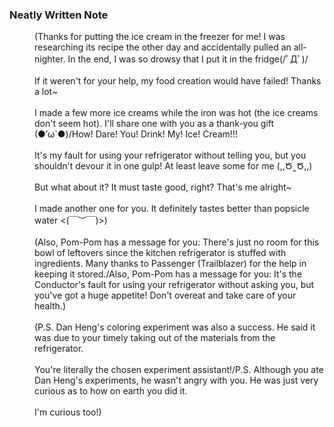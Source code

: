 ===Neatly Written Note===
:(Thanks for putting the ice cream in the freezer for me! I was researching its recipe the other day and accidentally pulled an all-nighter. In the end, I was so drowsy that I put it in the fridge(/ﾟДﾟ)/
:<br />If it weren't for your help, my food creation would have failed! Thanks a lot~
:<br />I made a few more ice creams while the iron was hot (the ice creams don't seem hot). I'll share one with you as a thank-you gift (●′ω`●)/How! Dare! You! Drink! My! Ice! Cream!!!
:<br />It's my fault for using your refrigerator without telling you, but you shouldn't devour it in one gulp! At least leave some for me (,,Ծ‸Ծ,,)
:<br />But what about it? It must taste good, right? That's me alright~
:<br />I made another one for you. It definitely tastes better than popsicle water <(￣︶￣)>)
:<br />(Also, Pom-Pom has a message for you: There's just no room for this bowl of leftovers since the kitchen refrigerator is stuffed with ingredients. Many thanks to Passenger (Trailblazer) for the help in keeping it stored./Also, Pom-Pom has a message for you: It's the Conductor's fault for using your refrigerator without asking you, but you've got a huge appetite! Don't overeat and take care of your health.)
:<br />(P.S. Dan Heng's coloring experiment was also a success. He said it was due to your timely taking out of the materials from the refrigerator.
:<br />You're literally the chosen experiment assistant!/P.S. Although you ate Dan Heng's experiments, he wasn't angry with you. He was just very curious as to how on earth you did it.
:<br />I'm curious too!)
